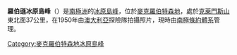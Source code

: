 {{coord|71|54|S|69|37|E|display=title}}

'''羅伯遜冰原島峰'''（{{lang-en|Robertson Nunatak}}）是[[南極洲|南極洲]]的[[冰原島峰|冰原島峰]]，位於[[麥克羅伯特森地|麥克羅伯特森地]]，處於[[克萊門斯山|克萊門斯山]]東北面37公里，在1950年由[[澳大利亞|澳大利亞]]探險隊拍攝照片，現時由[[南極條約體系|南極條約體系]]管理。

{{DEFAULTSORT:Robertson Nunatak}}
[[Category:麥克羅伯特森地冰原島峰|Category:麥克羅伯特森地冰原島峰]]


{{MacRobertsonLand-geo-stub}}